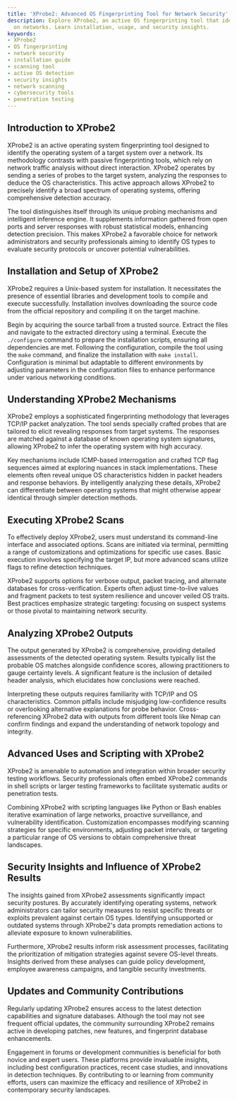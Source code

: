 ```yaml
---
title: 'XProbe2: Advanced OS Fingerprinting Tool for Network Security'
description: Explore XProbe2, an active OS fingerprinting tool that identifies systems
  on networks. Learn installation, usage, and security insights.
keywords:
- XProbe2
- OS fingerprinting
- network security
- installation guide
- scanning tool
- active OS detection
- security insights
- network scanning
- cybersecurity tools
- penetration testing
---
```


## Introduction to XProbe2

XProbe2 is an active operating system fingerprinting tool designed to identify the operating system of a target system over a network. Its methodology contrasts with passive fingerprinting tools, which rely on network traffic analysis without direct interaction. XProbe2 operates by sending a series of probes to the target system, analyzing the responses to deduce the OS characteristics. This active approach allows XProbe2 to precisely identify a broad spectrum of operating systems, offering comprehensive detection accuracy.

The tool distinguishes itself through its unique probing mechanisms and intelligent inference engine. It supplements information gathered from open ports and server responses with robust statistical models, enhancing detection precision. This makes XProbe2 a favorable choice for network administrators and security professionals aiming to identify OS types to evaluate security protocols or uncover potential vulnerabilities.

## Installation and Setup of XProbe2

XProbe2 requires a Unix-based system for installation. It necessitates the presence of essential libraries and development tools to compile and execute successfully. Installation involves downloading the source code from the official repository and compiling it on the target machine.

Begin by acquiring the source tarball from a trusted source. Extract the files and navigate to the extracted directory using a terminal. Execute the `./configure` command to prepare the installation scripts, ensuring all dependencies are met. Following the configuration, compile the tool using the `make` command, and finalize the installation with `make install`. Configuration is minimal but adaptable to different environments by adjusting parameters in the configuration files to enhance performance under various networking conditions.

## Understanding XProbe2 Mechanisms

XProbe2 employs a sophisticated fingerprinting methodology that leverages TCP/IP packet analyzation. The tool sends specially crafted probes that are tailored to elicit revealing responses from target systems. The responses are matched against a database of known operating system signatures, allowing XProbe2 to infer the operating system with high accuracy.

Key mechanisms include ICMP-based interrogation and crafted TCP flag sequences aimed at exploring nuances in stack implementations. These elements often reveal unique OS characteristics hidden in packet headers and response behaviors. By intelligently analyzing these details, XProbe2 can differentiate between operating systems that might otherwise appear identical through simpler detection methods.

## Executing XProbe2 Scans

To effectively deploy XProbe2, users must understand its command-line interface and associated options. Scans are initiated via terminal, permitting a range of customizations and optimizations for specific use cases. Basic execution involves specifying the target IP, but more advanced scans utilize flags to refine detection techniques.

XProbe2 supports options for verbose output, packet tracing, and alternate databases for cross-verification. Experts often adjust time-to-live values and fragment packets to test system resilience and uncover veiled OS traits. Best practices emphasize strategic targeting: focusing on suspect systems or those pivotal to maintaining network security.

## Analyzing XProbe2 Outputs

The output generated by XProbe2 is comprehensive, providing detailed assessments of the detected operating system. Results typically list the probable OS matches alongside confidence scores, allowing practitioners to gauge certainty levels. A significant feature is the inclusion of detailed header analysis, which elucidates how conclusions were reached.

Interpreting these outputs requires familiarity with TCP/IP and OS characteristics. Common pitfalls include misjudging low-confidence results or overlooking alternative explanations for probe behavior. Cross-referencing XProbe2 data with outputs from different tools like Nmap can confirm findings and expand the understanding of network topology and integrity.

## Advanced Uses and Scripting with XProbe2

XProbe2 is amenable to automation and integration within broader security testing workflows. Security professionals often embed XProbe2 commands in shell scripts or larger testing frameworks to facilitate systematic audits or penetration tests.

Combining XProbe2 with scripting languages like Python or Bash enables iterative examination of large networks, proactive surveillance, and vulnerability identification. Customization encompasses modifying scanning strategies for specific environments, adjusting packet intervals, or targeting a particular range of OS versions to obtain comprehensive threat landscapes.

## Security Insights and Influence of XProbe2 Results

The insights gained from XProbe2 assessments significantly impact security postures. By accurately identifying operating systems, network administrators can tailor security measures to resist specific threats or exploits prevalent against certain OS types. Identifying unsupported or outdated systems through XProbe2's data prompts remediation actions to alleviate exposure to known vulnerabilities.

Furthermore, XProbe2 results inform risk assessment processes, facilitating the prioritization of mitigation strategies against severe OS-level threats. Insights derived from these analyses can guide policy development, employee awareness campaigns, and tangible security investments.

## Updates and Community Contributions

Regularly updating XProbe2 ensures access to the latest detection capabilities and signature databases. Although the tool may not see frequent official updates, the community surrounding XProbe2 remains active in developing patches, new features, and fingerprint database enhancements.

Engagement in forums or development communities is beneficial for both novice and expert users. These platforms provide invaluable insights, including best configuration practices, recent case studies, and innovations in detection techniques. By contributing to or learning from community efforts, users can maximize the efficacy and resilience of XProbe2 in contemporary security landscapes.